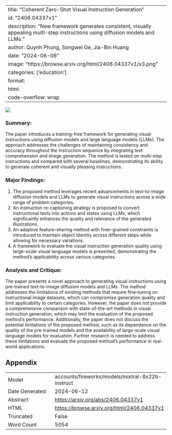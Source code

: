
---
title: "Coherent Zero-Shot Visual Instruction Generation"
id: "2406.04337v1"
description: "New framework generates consistent, visually appealing multi-step instructions using diffusion models and LLMs."
author: Quynh Phung, Songwei Ge, Jia-Bin Huang
date: "2024-06-06"
image: "https://browse.arxiv.org/html/2406.04337v1/x3.png"
categories: ['education']
format:
  html:
    code-overflow: wrap
---

![](https://browse.arxiv.org/html/2406.04337v1/x3.png)

### Summary:

The paper introduces a training-free framework for generating visual instructions using diffusion models and large language models (LLMs). The approach addresses the challenges of maintaining consistency and accuracy throughout the instruction sequence by integrating text comprehension and image generation. The method is tested on multi-step instructions and compared with several baselines, demonstrating its ability to generate coherent and visually pleasing instructions.

### Major Findings:

1. The proposed method leverages recent advancements in text-to-image diffusion models and LLMs to generate visual instructions across a wide range of problem categories.
2. An instruction re-captioning strategy is proposed to convert instructional texts into actions and states using LLMs, which significantly enhances the quality and relevance of the generated illustrations.
3. An adaptive feature-sharing method with finer-grained constraints is introduced to maintain object identity across different steps while allowing for necessary variations.
4. A framework to evaluate the visual instruction generation quality using large-scale visual language models is presented, demonstrating the method's applicability across various categories.

### Analysis and Critique:

The paper presents a novel approach to generating visual instructions using pre-trained text-to-image diffusion models and LLMs. The method addresses the limitations of existing methods that require fine-tuning on instructional image datasets, which can compromise generation quality and limit applicability to certain categories. However, the paper does not provide a comprehensive comparison with state-of-the-art methods in visual instruction generation, which may limit the evaluation of the proposed method's performance. Additionally, the paper does not discuss the potential limitations of the proposed method, such as its dependence on the quality of the pre-trained models and the availability of large-scale visual language models for evaluation. Further research is needed to address these limitations and evaluate the proposed method's performance in real-world applications.

## Appendix

|          |          |
|----------|----------|
| Model     | accounts/fireworks/models/mixtral-8x22b-instruct       |
| Date Generated     | 2024-06-12       |
| Abstract | [https://arxiv.org/abs/2406.04337v1](https://arxiv.org/abs/2406.04337v1)        |
| HTML     | [https://browse.arxiv.org/html/2406.04337v1](https://browse.arxiv.org/html/2406.04337v1)       |
| Truncated       | False       |
| Word Count       | 5054       |
